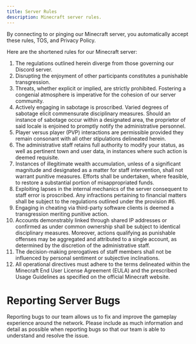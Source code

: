 ```yaml
---
title: Server Rules
description: Minecraft server rules.
---
```


By connecting to or pinging our Minecraft server, you automatically accept these rules, TOS, and Privacy Policy.


Here are the shortened rules for our Minecraft server:
1. The regulations outlined herein diverge from those governing our Discord server.
2. Disrupting the enjoyment of other participants constitutes a punishable transgression.
3. Threats, whether explicit or implied, are strictly prohibited.
Fostering a congenial atmosphere is imperative for the cohesion of our server community.
4. Actively engaging in sabotage is proscribed. Varied degrees of sabotage
elicit commensurate disciplinary measures. Should an instance of sabotage occur within a
designated area, the proprietor of said locale is enjoined to promptly notify the administrative personnel.
5. Player versus player (PVP) interactions are permissible provided they remain consonant with all
other stipulations delineated herein.
6. The administrative staff retains full authority to modify your status,
as well as pertinent town and user data, in instances where such action is deemed requisite.
7. Instances of illegitimate wealth accumulation, unless of a significant magnitude
and designated as a matter for staff intervention, shall not warrant punitive measures.
Efforts shall be undertaken, where feasible, to restore a substantial portion of misappropriated funds.
8. Exploiting lapses in the internal mechanics of the server consequent to staff error is proscribed.
Any infractions pertaining to financial matters shall be subject to the regulations outlined
under the provision #6.
9. Engaging in cheating via third-party software clients is deemed a transgression meriting punitive action.
10. Accounts demonstrably linked through shared IP addresses or confirmed as under common
ownership shall be subject to identical disciplinary measures. Moreover, actions qualifying as
punishable offenses may be aggregated and attributed to a single account,
as determined by the discretion of the administrative staff.
11. The decision-making prerogatives of staff members shall not be influenced by
personal sentiment or subjective inclinations.
12. All operational directives must adhere to the terms delineated within
the Minecraft End User License Agreement (EULA) and the prescribed Usage Guidelines
as specified on the official Minecraft website.

# Reporting Server Bugs
Reporting bugs to our team allows us to fix and improve the gameplay experience around the network.
Please include as much information and detail as possible when reporting bugs
so that our team is able to understand and resolve the issue.

